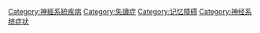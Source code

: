 {{catmore|失语症}}

[[Category:神經系統疾病|Category:神經系統疾病]]
[[Category:失讀症|Category:失讀症]]
[[Category:记忆障碍|Category:记忆障碍]]
[[Category:神经系统症状|Category:神经系统症状]]